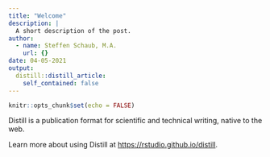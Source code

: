 ```yaml
---
title: "Welcome"
description: |
  A short description of the post.
author:
  - name: Steffen Schaub, M.A.
    url: {}
date: 04-05-2021
output:
  distill::distill_article:
    self_contained: false
---
```



```r
knitr::opts_chunk$set(echo = FALSE)
```

Distill is a publication format for scientific and technical writing, native to the web.

Learn more about using Distill at <https://rstudio.github.io/distill>.


